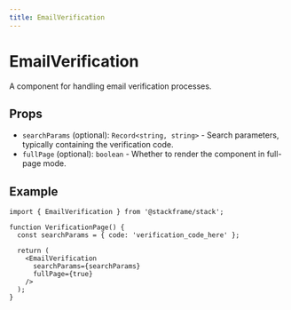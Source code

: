 ```yaml
---
title: EmailVerification
---
```


# EmailVerification

A component for handling email verification processes.

## Props

- `searchParams` (optional): `Record<string, string>` - Search parameters, typically containing the verification code.
- `fullPage` (optional): `boolean` - Whether to render the component in full-page mode.

## Example

```tsx
import { EmailVerification } from '@stackframe/stack';

function VerificationPage() {
  const searchParams = { code: 'verification_code_here' };

  return (
    <EmailVerification 
      searchParams={searchParams} 
      fullPage={true}
    />
  );
}
```